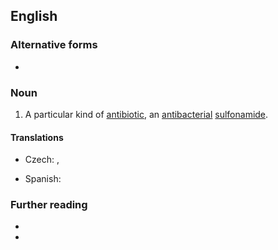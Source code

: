 ==English==
{{wikipedia}}

===Alternative forms===
* {{l|en|sulphamethoxazole}}

===Noun===
{{en-noun|-}}

# {{lb|en|pharmaceutical drug}} A particular kind of [[antibiotic]], an [[antibacterial]] [[sulfonamide]].

====Translations====
{{trans-top|kind of antibiotic}}
* Czech: {{t|cs|sulfamethoxazol|m}}, {{t|cs|sulfametoxazol|m}}
{{trans-mid}}
* Spanish: {{t|es|sulfametoxazol|m}}
{{trans-bottom}}

===Further reading===
* {{R:OneLook}}
* {{R:GNV|sulfamethoxazole, sulphamethoxazole}}